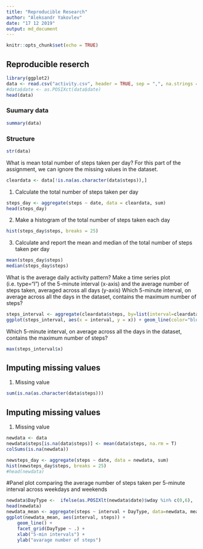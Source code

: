 ```yaml
---
title: "Reproducible Research"
author: "Aleksandr Yakovlev"
date: "17 12 2019"
output: md_document
---
```


```r
knitr::opts_chunk$set(echo = TRUE)
```

## Reproducible reserch


```r
library(ggplot2)
data <- read.csv("activity.csv", header = TRUE, sep = ",", na.strings = "NA")
#data$date <- as.POSIXct(data$date)
head(data)
```
### Suumary data
```r
summary(data)
```
### Structure
```r
str(data)
```
What is mean total number of steps taken per day?
For this part of the assignment, we can ignore the missing values in the dataset.
```r
cleardata <- data[!is.na(as.character(data$steps)),]
```

1. Calculate the total number of steps taken per day
```r
steps_day <- aggregate(steps ~ date, data = cleardata, sum)
head(steps_day)
```

2. Make a histogram of the total number of steps taken each day
```r
hist(steps_day$steps, breaks = 25)
```





3. Calculate and report the mean and median of the total number of steps taken per day
```r
mean(steps_day$steps)
median(steps_day$steps)
```

What is the average daily activity pattern?
Make a time series plot (i.e. \color{red}{\verb|type = "l"|}type="l") of the 5-minute interval (x-axis) and the average number of steps taken, averaged across all days (y-axis)
Which 5-minute interval, on average across all the days in the dataset, contains the maximum number of steps?
```r
steps_interval <- aggregate(cleardata$steps, by=list(interval=cleardata$interval), FUN=mean)
ggplot(steps_interval, aes(x = interval, y = x)) + geom_line(color="blue", size=1) + labs(title = "Avg. Daily Steps", x = "Interval", y = "Avg. Steps per day")

```

Which 5-minute interval, on average across all the days in the dataset, contains the maximum number of steps?
``` r

max(steps_interval$x)

```
## Imputing missing values
1. Missing value
```r
sum(is.na(as.character(data$steps)))
```

## Imputing missing values
1. Missing value
```r
newdata <- data
newdata$steps[is.na(data$steps)] <- mean(data$steps, na.rm = T)
colSums(is.na(newdata))

newsteps_day <- aggregate(steps ~ date, data = newdata, sum)
hist(newsteps_day$steps, breaks = 25)
#head(newdata)

```

#Panel plot comparing the average number of steps taken per 5-minute interval across weekdays and weekends

```r
newdata$DayType <-  ifelse(as.POSIXlt(newdata$date)$wday %in% c(0,6), 'weekend', 'weekday')
head(newdata)
newdata_mean <- aggregate(steps ~ interval + DayType, data=newdata, mean)
ggplot(newdata_mean, aes(interval, steps)) + 
    geom_line() + 
    facet_grid(DayType ~ .) +
    xlab("5-min intervals") + 
    ylab("avarage number of steps")


```


